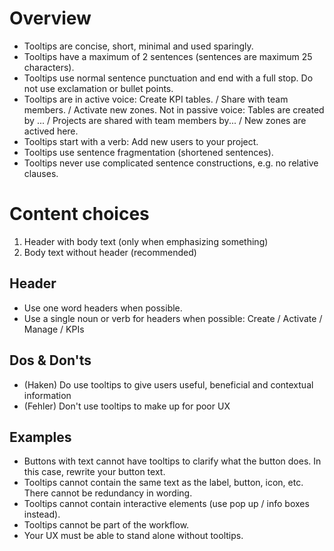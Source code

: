 # Overview

- Tooltips are concise, short, minimal and used sparingly. 
- Tooltips have a maximum of 2 sentences (sentences are maximum 25 characters). 
- Tooltips use normal sentence punctuation and end with a full stop. Do not use exclamation or bullet points. 
- Tooltips are in active voice: Create KPI tables. / Share with team members. / Activate new zones. Not in passive voice: Tables are created by ... / Projects are shared with team members by... / New zones are actived here. 
- Tooltips start with a verb: Add new users to your project. 
- Tooltips use sentence fragmentation (shortened sentences).  
- Tooltips never use complicated sentence constructions, e.g. no relative clauses.

# Content choices

1. Header with body text (only when emphasizing something)
2. Body text without header (recommended)

## Header

- Use one word headers when possible.
- Use a single noun or verb for headers when possible: Create / Activate / Manage / KPIs

## Dos & Don'ts 

- (Haken) Do use tooltips to give users useful, beneficial and contextual information
- (Fehler) Don't use tooltips to make up for poor UX

## Examples

- Buttons with text cannot have tooltips to clarify what the button does. In this case, rewrite your button text. 
- Tooltips cannot contain the same text as the label, button, icon, etc. There cannot be redundancy in wording. 
- Tooltips cannot contain interactive elements (use pop up / info boxes instead). 
- Tooltips cannot be part of the workflow. 
- Your UX must be able to stand alone without tooltips. 
